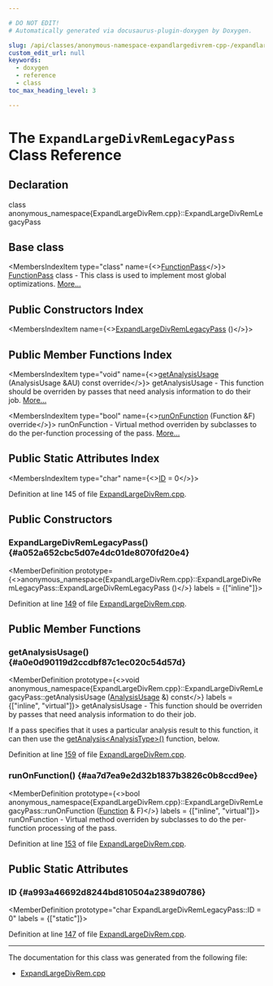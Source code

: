 ```yaml
---

# DO NOT EDIT!
# Automatically generated via docusaurus-plugin-doxygen by Doxygen.

slug: /api/classes/anonymous-namespace-expandlargedivrem-cpp-/expandlargedivremlegacypass
custom_edit_url: null
keywords:
  - doxygen
  - reference
  - class
toc_max_heading_level: 3

---
```





# The `ExpandLargeDivRemLegacyPass` Class Reference

<DoxygenPage pluginConfig={pluginConfig}>



## Declaration

<CodeBlock>class anonymous_namespace{ExpandLargeDivRem.cpp}::ExpandLargeDivRemLegacyPass</CodeBlock>

## Base class

<MembersIndex>

<MembersIndexItem
  type="class"
  name={<><a href="/docs/api/classes/llvm/functionpass">FunctionPass</a></>}>
<a href="/docs/api/classes/llvm/functionpass">FunctionPass</a> class - This class is used to implement most global optimizations. <a href="/docs/api/classes/llvm/functionpass/#details">More...</a>
</MembersIndexItem>

</MembersIndex>

## Public Constructors Index

<MembersIndex>

<MembersIndexItem
  name={<><a href="#a052a652cbc5d07e4dc01de8070fd20e4">ExpandLargeDivRemLegacyPass</a> ()</>}>
</MembersIndexItem>

</MembersIndex>

## Public Member Functions Index

<MembersIndex>

<MembersIndexItem
  type="void"
  name={<><a href="#a0e0d90119d2ccdbf87c1ec020c54d57d">getAnalysisUsage</a> (AnalysisUsage &amp;AU) const override</>}>
getAnalysisUsage - This function should be overriden by passes that need analysis information to do their job. <a href="#a0e0d90119d2ccdbf87c1ec020c54d57d">More...</a>
</MembersIndexItem>

<MembersIndexItem
  type="bool"
  name={<><a href="#aa7d7ea9e2d32b1837b3826c0b8ccd9ee">runOnFunction</a> (Function &amp;F) override</>}>
runOnFunction - Virtual method overriden by subclasses to do the per-function processing of the pass. <a href="#aa7d7ea9e2d32b1837b3826c0b8ccd9ee">More...</a>
</MembersIndexItem>

</MembersIndex>

## Public Static Attributes Index

<MembersIndex>

<MembersIndexItem
  type="char"
  name={<><a href="#a993a46692d8244bd810504a2389d0786">ID</a> = 0</>}>
</MembersIndexItem>

</MembersIndex>


Definition at line 145 of file <a href="/docs/api/files/lib/lib/codegen/expandlargedivrem-cpp">ExpandLargeDivRem.cpp</a>.

<SectionDefinition>

## Public Constructors

### ExpandLargeDivRemLegacyPass() {#a052a652cbc5d07e4dc01de8070fd20e4}

<MemberDefinition
  prototype={<>anonymous&#95;namespace&#123;ExpandLargeDivRem.cpp&#125;::ExpandLargeDivRemLegacyPass::ExpandLargeDivRemLegacyPass ()</>}
  labels = {["inline"]}>

Definition at line <a href="/docs/api/files/lib/lib/codegen/expandlargedivrem-cpp/#l00149">149</a> of file <a href="/docs/api/files/lib/lib/codegen/expandlargedivrem-cpp">ExpandLargeDivRem.cpp</a>.
</MemberDefinition>

</SectionDefinition>

<SectionDefinition>

## Public Member Functions

### getAnalysisUsage() {#a0e0d90119d2ccdbf87c1ec020c54d57d}

<MemberDefinition
  prototype={<>void anonymous&#95;namespace&#123;ExpandLargeDivRem.cpp&#125;::ExpandLargeDivRemLegacyPass::getAnalysisUsage (<a href="/docs/api/classes/llvm/analysisusage">AnalysisUsage</a> &amp;) const</>}
  labels = {["inline", "virtual"]}>
getAnalysisUsage - This function should be overriden by passes that need analysis information to do their job.

If a pass specifies that it uses a particular analysis result to this function, it can then use the <a href="/docs/api/classes/llvm/pass/#a4863e5e463fb79955269fbf7fbf52b80">getAnalysis&lt;AnalysisType&gt;()</a> function, below.

Definition at line <a href="/docs/api/files/lib/lib/codegen/expandlargedivrem-cpp/#l00159">159</a> of file <a href="/docs/api/files/lib/lib/codegen/expandlargedivrem-cpp">ExpandLargeDivRem.cpp</a>.
</MemberDefinition>

### runOnFunction() {#aa7d7ea9e2d32b1837b3826c0b8ccd9ee}

<MemberDefinition
  prototype={<>bool anonymous&#95;namespace&#123;ExpandLargeDivRem.cpp&#125;::ExpandLargeDivRemLegacyPass::runOnFunction (<a href="/docs/api/classes/llvm/function">Function</a> &amp; F)</>}
  labels = {["inline", "virtual"]}>
runOnFunction - Virtual method overriden by subclasses to do the per-function processing of the pass.

Definition at line <a href="/docs/api/files/lib/lib/codegen/expandlargedivrem-cpp/#l00153">153</a> of file <a href="/docs/api/files/lib/lib/codegen/expandlargedivrem-cpp">ExpandLargeDivRem.cpp</a>.
</MemberDefinition>

</SectionDefinition>

<SectionDefinition>

## Public Static Attributes

### ID {#a993a46692d8244bd810504a2389d0786}

<MemberDefinition
  prototype="char ExpandLargeDivRemLegacyPass::ID = 0"
  labels = {["static"]}>

Definition at line <a href="/docs/api/files/lib/lib/codegen/expandlargedivrem-cpp/#l00147">147</a> of file <a href="/docs/api/files/lib/lib/codegen/expandlargedivrem-cpp">ExpandLargeDivRem.cpp</a>.
</MemberDefinition>

</SectionDefinition>

<hr/>

The documentation for this class was generated from the following file:

<ul>
<li><a href="/docs/api/files/lib/lib/codegen/expandlargedivrem-cpp">ExpandLargeDivRem.cpp</a></li>
</ul>

</DoxygenPage>
